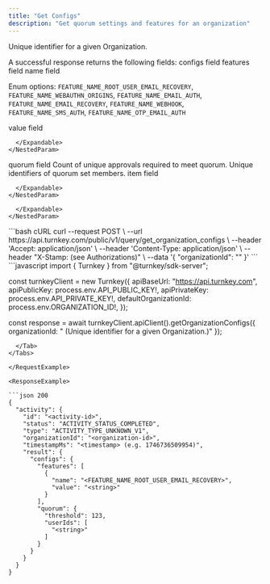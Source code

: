 ```yaml
---
title: "Get Configs"
description: "Get quorum settings and features for an organization"
---
```



<EndpointPath type="query" path="get_organization_configs" />

<Authorizations />

<H3Bordered text="Body" />

<ParamField body="organizationId" type="string" required={true}>

Unique identifier for a given Organization.
</ParamField>


<H3Bordered text="Response" />
A successful response returns the following fields:

<ResponseField name="configs" type="object" required={true}>
  configs field
  <Expandable title="configs details">
    <NestedParam parentKey="configs" childKey="features" type="array" required={false}>
      features field
      <Expandable title="features details">
        <NestedParam parentKey="configs.features" childKey="name" type="enum" required={false}>
name field
  
Enum options: `FEATURE_NAME_ROOT_USER_EMAIL_RECOVERY`, `FEATURE_NAME_WEBAUTHN_ORIGINS`, `FEATURE_NAME_EMAIL_AUTH`, `FEATURE_NAME_EMAIL_RECOVERY`, `FEATURE_NAME_WEBHOOK`, `FEATURE_NAME_SMS_AUTH`, `FEATURE_NAME_OTP_EMAIL_AUTH`

</NestedParam>
<NestedParam parentKey="configs.features" childKey="value" type="string" required={false}>
value field
</NestedParam>

      </Expandable>
    </NestedParam>
<NestedParam parentKey="configs" childKey="quorum" type="object" required={false}>
      quorum field
      <Expandable title="quorum details">
        <NestedParam parentKey="configs.quorum" childKey="threshold" type="number" required={true}>
Count of unique approvals required to meet quorum.
</NestedParam>
<NestedParam parentKey="configs.quorum" childKey="userIds" type="array" required={true}>
      Unique identifiers of quorum set members.
      <Expandable title="userIds details">
        <NestedParam parentKey="configs.quorum.userIds" childKey="item" type="string" required={true}>
item field
</NestedParam>

      </Expandable>
    </NestedParam>

      </Expandable>
    </NestedParam>

  </Expandable>
</ResponseField>

<RequestExample>

<Tabs>
  <Tab title="cURL">
```bash cURL
curl --request POST \
  --url https://api.turnkey.com/public/v1/query/get_organization_configs \
  --header 'Accept: application/json' \
  --header 'Content-Type: application/json' \
  --header "X-Stamp: <string> (see Authorizations)" \
  --data '{
    "organizationId": "<string>"
}'
```
  </Tab>
  <Tab title="JavaScript">
```javascript
import { Turnkey } from "@turnkey/sdk-server";

const turnkeyClient = new Turnkey({
  apiBaseUrl: "https://api.turnkey.com",
  apiPublicKey: process.env.API_PUBLIC_KEY!,
  apiPrivateKey: process.env.API_PRIVATE_KEY!,
  defaultOrganizationId: process.env.ORGANIZATION_ID!,
});

const response = await turnkeyClient.apiClient().getOrganizationConfigs({
  organizationId: "<string> (Unique identifier for a given Organization.)"
});
```
  </Tab>
</Tabs>

</RequestExample>

<ResponseExample>

```json 200
{
  "activity": {
    "id": "<activity-id>",
    "status": "ACTIVITY_STATUS_COMPLETED",
    "type": "ACTIVITY_TYPE_UNKNOWN_V1",
    "organizationId": "<organization-id>",
    "timestampMs": "<timestamp> (e.g. 1746736509954)",
    "result": {
      "configs": {
        "features": [
          {
            "name": "<FEATURE_NAME_ROOT_USER_EMAIL_RECOVERY>",
            "value": "<string>"
          }
        ],
        "quorum": {
          "threshold": 123,
          "userIds": [
            "<string>"
          ]
        }
      }
    }
  }
}
```

</ResponseExample>

